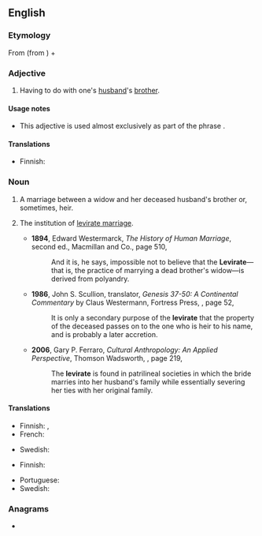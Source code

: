 ==English==

===Etymology===
From {{etyl|la|en}} {{m|la|lēvir||husband's brother, brother-in-law}} (from {{etyl|ine-pro|en}} {{m|ine-pro|*dayh₂wḗr||one's brother-in-law}}) + {{m|en|-ate|}}

===Adjective===
{{en-adj|-}}

# Having to do with one's [[husband]]'s [[brother]].

====Usage notes====
* This adjective is used almost exclusively as part of the phrase {{m|en|levirate marriage}}.

====Translations====
{{trans-top|having to do with husband's brother}}
* Finnish: {{t+|fi|lankous|alt=lankous-}}
{{trans-mid}}
{{trans-bottom}}

===Noun===
{{en-noun}}
# {{lb|en|countable}} A marriage between a widow and her deceased husband's brother or, sometimes, heir.
# {{lb|en|anthropology}} The institution of [[levirate marriage]].
#* '''1894''', Edward Westermarck, ''The History of Human Marriage'', second ed., Macmillan and Co., page 510,
#*: And it is, he says, impossible not to believe that the '''Levirate'''—that is, the practice of marrying a dead brother's widow—is derived from polyandry.
#* '''1986''', John S. Scullion, translator, ''Genesis 37-50: A Continental Commentary'' by Claus Westermann, Fortress Press, {{ISBN|080069502X}}, page 52,
#*: It is only a secondary purpose of the '''levirate''' that the property of the deceased passes on to the one who is heir to his name, and is probably a later accretion.
#* '''2006''', Gary P. Ferraro, ''Cultural Anthropology: An Applied Perspective'', Thomson Wadsworth, {{ISBN|0495030392}}, page 219,
#*: The '''levirate''' is found in patrilineal societies in which the bride marries into her husband's family while essentially severing her ties with her original family.

====Translations====
{{trans-top|marriage}}
* Finnish: {{t|fi|leviraatti}}, {{t|fi|lankousavioliitto}}
* French: {{t+|fr|lévirat|m}}
{{trans-mid}}
* Swedish: {{t|sv|levirat|n}}
{{trans-bottom}}

{{trans-top|institution}}
* Finnish: {{t|fi|leviraatti}}
{{trans-mid}}
* Portuguese: {{t|pt|levirato|m}}
* Swedish: {{t|sv|levirat|n}}
{{trans-bottom}}

===Anagrams===
* {{anagrams|en|relative}}